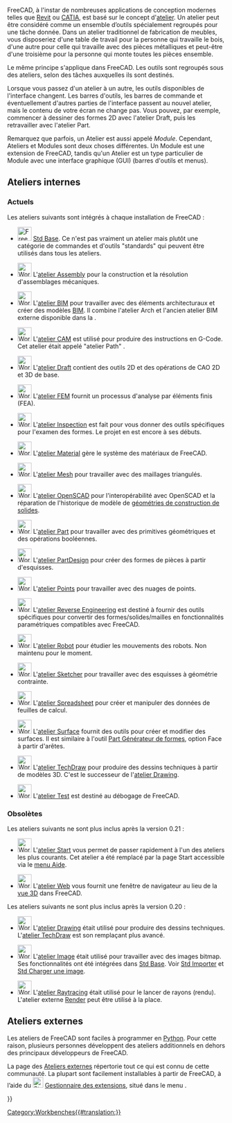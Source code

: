 <languages/>

{{Docnav/fr
|[[Property_editor/fr|Éditeur de propriétés]]
|[[Std_Base/fr|Std Base]]
|IconL=
|IconR=Freecad.svg
}}

FreeCAD, à l'instar de nombreuses applications de conception modernes telles que [https://fr.wikipedia.org/wiki/Revit Revit] ou [https://fr.wikipedia.org/wiki/CATIA CATIA], est basé sur le concept d'[https://fr.wikipedia.org/wiki/Établi atelier]. Un atelier peut être considéré comme un ensemble d’outils spécialement regroupés pour une tâche donnée. Dans un atelier traditionnel de fabrication de meubles, vous disposeriez d'une table de travail pour la personne qui travaille le bois, d'une autre pour celle qui travaille avec des pièces métalliques et peut-être d'une troisième pour la personne qui monte toutes les pièces ensemble.

Le même principe s'applique dans FreeCAD. Les outils sont regroupés sous des ateliers, selon des tâches auxquelles ils sont destinés.

Lorsque vous passez d'un atelier à un autre, les outils disponibles de l'interface changent. Les barres d'outils, les barres de commande et éventuellement d'autres parties de l'interface passent au nouvel atelier, mais le contenu de votre écran ne change pas. Vous pouvez, par exemple, commencer à dessiner des formes 2D avec l'atelier Draft, puis les retravailler avec l'atelier Part.

Remarquez que parfois, un Atelier est aussi appelé ''Module''. Cependant, Ateliers et Modules sont deux choses différentes. Un Module est une extension de FreeCAD, tandis qu'un Atelier est un type particulier de Module avec une interface graphique (GUI) (barres d'outils et menus).

<span id="Built-in_workbenches"></span>
== Ateliers internes ==

<span id="Current"></span>
===Actuels===

Les ateliers suivants sont intégrés à chaque installation de FreeCAD :

<!--Veuillez garder cette liste cohérente avec Online_Help_Toc, User_hub et Manual:The_FreeCAD_Interface-->
* [[Image:Freecad.svg|32px]] [[Std_Base/fr|Std Base]]. Ce n'est pas vraiment un atelier mais plutôt une catégorie de commandes et d'outils "standards" qui peuvent être utilisés dans tous les ateliers.

* [[Image:Workbench_Assembly.svg|32px]] L'[[Assembly_Workbench/fr|atelier Assembly]] pour la construction et la résolution d'assemblages mécaniques. {{Version/fr|1.0}}

* [[Image:Workbench_BIM.svg|32px]] L'[[BIM_Workbench/fr|atelier BIM]] pour travailler avec des éléments architecturaux et créer des modèles [https://fr.wikipedia.org/wiki/Building_information_modeling BIM]. Il combine l'atelier Arch et l'ancien atelier BIM externe disponible dans la {{VersionMinus/fr|0.21}}.

* [[Image:Workbench_CAM.svg|32px]] L'[[CAM_Workbench/fr|atelier CAM]] est utilisé pour produire des instructions en G-Code. Cet atelier était appelé "atelier Path" {{VersionMinus/fr|0.21}}.

* [[Image:Workbench_Draft.svg|32px]] L'[[Draft_Workbench/fr|atelier Draft]] contient des outils 2D et des opérations de CAO 2D et 3D de base.

* [[Image:Workbench_FEM.svg|32px]] L'[[FEM_Workbench/fr|atelier FEM]] fournit un processus d'analyse par éléments finis (FEA).

* [[Image:Workbench_Inspection.svg|32px]] L'[[Inspection_Workbench/fr|atelier Inspection]] est fait pour vous donner des outils spécifiques pour l'examen des formes. Le projet en est encore à ses débuts.

* [[Image:Workbench_Material.svg|32px]] L'[[Material_Workbench/fr|atelier Material]] gère le système des matériaux de FreeCAD. {{Version/fr|1.0}}

* [[Image:Workbench_Mesh.svg|32px]] L'[[Mesh_Workbench/fr|atelier Mesh]] pour travailler avec des maillages triangulés.

* [[Image:Workbench_OpenSCAD.svg|32px]] L'[[OpenSCAD_Workbench/fr|atelier OpenSCAD]] pour l'interopérabilité avec OpenSCAD et la réparation de l'historique de modèle de [[Constructive_solid_geometry/fr|géométries de construction de solides]].

* [[Image:Workbench_Part.svg|32px]] L'[[Part_Workbench/fr|atelier Part]] pour travailler avec des primitives géométriques et des opérations booléennes.

* [[Image:Workbench_PartDesign.svg|32px]] L'[[PartDesign_Workbench/fr|atelier PartDesign]] pour créer des formes de pièces à partir d'esquisses.

* [[Image:Workbench_Points.svg|32px]] L'[[Points_Workbench/fr|atelier Points]] pour travailler avec des nuages de points.

* [[Image:Workbench_Reverse_Engineering.svg|32px]] L'[[Reverse_Engineering_Workbench/fr|atelier Reverse Engineering]] est destiné à fournir des outils spécifiques pour convertir des formes/solides/mailles en fonctionnalités paramétriques compatibles avec FreeCAD.

* [[Image:Workbench_Robot.svg|32px]] L'[[Robot_Workbench/fr|atelier Robot]] pour étudier les mouvements des robots. Non maintenu pour le moment.

* [[Image:Workbench_Sketcher.svg|32px]] L'[[Sketcher_Workbench/fr|atelier Sketcher]] pour travailler avec des esquisses à géométrie contrainte.

* [[Image:Workbench_Spreadsheet.svg|32px]] L'[[Spreadsheet_Workbench/fr|atelier Spreadsheet]] pour créer et manipuler des données de feuilles de calcul.

* [[Image:Workbench_Surface.svg|32px]] L'[[Surface_Workbench/fr|atelier Surface]] fournit des outils pour créer et modifier des surfaces. Il est similaire à l'outil [[Part_Builder/fr|Part Générateur de formes]], option Face à partir d'arêtes.

* [[Image:Workbench_TechDraw.svg|32px]] L'[[TechDraw_Workbench/fr|atelier TechDraw]] pour produire des dessins techniques à partir de modèles 3D. C'est le successeur de l'[[Drawing_Workbench/fr|atelier Drawing]].

* [[Image:Workbench_Test.svg|32px]] L'[[Testing/fr|atelier Test]] est destiné au débogage de FreeCAD.

<span id="Obsolete"></span>
=== Obsolètes ===

Les ateliers suivants ne sont plus inclus après la version 0.21 :

* [[Image:Workbench_Start.svg|32px]] L'[[Start_Workbench/fr|atelier Start]] vous permet de passer rapidement à l'un des ateliers les plus courants. Cet atelier a été remplacé par la page Start accessible via le [[Std_Help_Menu/fr|menu Aide]].

* [[Image:Workbench_Web.svg|32px]] L'[[Web_Workbench/fr|atelier Web]] vous fournit une fenêtre de navigateur au lieu de la [[3D_view/fr|vue 3D]] dans FreeCAD.

Les ateliers suivants ne sont plus inclus après la version 0.20 :

* [[Image:Workbench_Drawing.svg|32px]] L'[[Drawing_Workbench/fr|atelier Drawing]] était utilisé pour produire des dessins techniques. L'[[TechDraw_Workbench/fr|atelier TechDraw]] est son remplaçant plus avancé.

* [[Image:Workbench_Image.svg|32px]] L'[[Image_Workbench/fr|atelier Image]] était utilisé pour travailler avec des images bitmap. Ses fonctionnalités ont été intégrées dans [[Std_Base/fr|Std Base]]. Voir [[Std_Import/fr|Std Importer]] et [[Std_ViewLoadImage/fr|Std Charger une image]].

* [[Image:Workbench_Raytracing.svg|32px]] L'[[Raytracing_Workbench/fr|atelier Raytracing]] était utilisé pour le lancer de rayons (rendu). L'atelier externe [https://github.com/FreeCAD/FreeCAD-render Render] peut être utilisé à la place.

<span id="External_workbenches"></span>
== Ateliers externes ==

Les ateliers de FreeCAD sont faciles à programmer en [[Python/fr|Python]]. Pour cette raison, plusieurs personnes développent des ateliers additionnels en dehors des principaux développeurs de FreeCAD.

La page des [[External_workbenches/fr|Ateliers externes]] répertorie tout ce qui est connu de cette communauté. La plupart sont facilement installables à partir de FreeCAD, à l’aide du [[Image:Std_AddonMgr.svg|24px]] [[Std_AddonMgr/fr|Gestionnaire des extensions]], situé dans le menu {{MenuCommand|Outils → Gestionnaire des extensions}}. 


{{Docnav/fr
|[[Property_editor/fr|Éditeur de propriétés]]
|[[Std_Base/fr|Std Base]]
|IconL=
|IconR=Freecad.svg
}}

{{Userdocnavi{{#translation:}}}}
[[Category:Workbenches{{#translation:}}]]